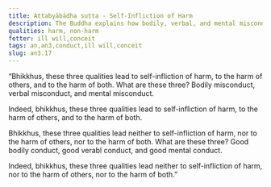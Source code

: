```yaml
---
title: Attabyābādha sutta - Self-Infliction of Harm
description: The Buddha explains how bodily, verbal, and mental misconduct lead to self-infliction of harm.
qualities: harm, non-harm
fetter: ill will,conceit
tags: an,an3,conduct,ill will,conceit
slug: an3.17
---
```


“Bhikkhus, these three qualities lead to self-infliction of harm, to the harm of others, and to the harm of both. What are these three? Bodily misconduct, verbal misconduct, and mental misconduct.

Indeed, bhikkhus, these three qualities lead to self-infliction of harm, to the harm of others, and to the harm of both.

Bhikkhus, these three qualities lead neither to self-infliction of harm, nor to the harm of others, nor to the harm of both. What are these three? Good bodily conduct, good verabl conduct, and good mental conduct.

Indeed, bhikkhus, these three qualities lead neither to self-infliction of harm, nor to the harm of others, nor to the harm of both.”